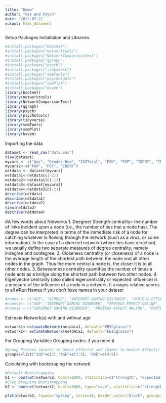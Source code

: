 ```yaml
---
title: "Demo"
author: "Vas and Psych"
date: '2022-07-21'
output: html_document
---
```

Setup Packages Installation and Libraries
```r
#install.packages("bootnet")
#install.packages("networktools")
#install.packages("NetworkComparisonTest")
#install.packages("qgraph")
#install.packages("psych")
#install.packages("tidyverse")
#install.packages("semTools")
#install.packages("psychotools")
#install.packages("semPlot")
#install.packages("haven")
library(bootnet)
library(networktools)
library(NetworkComparisonTest)
library(qgraph)
library(psych)
library(psychotools)
library(tidyverse)
library(semTools)
library(semPlot)
library(haven)

```

Importing the data
```r
dataset <- read_sav("data.sav") 
View(dataset)
myvars <- c("Age", "Gender_New", "IGDTotal", "PON", "POF", "IDENT", "IMMERS","Compensation")
myvars2<-c("PON", "POF", "IDENT")
netdata <- dataset[myvars]
netdata1<-netdata[c(-2)]
netdata2<-netdata1[c(-1)]
netdata3<-dataset[myvars2]
netdata4<-netdata3[c(-2)]
describe(netdata)
describe(netdata1)
describe(netdata2)
view(netdata3)
describe(netdata4)
```
#A few words about Networks
1. Deegree/ Strength centrality= the number of links incident upon a node (i.e., the number of ties that a node has). The degree can be interpreted in terms of the immediate risk of a node for catching whatever is flowing through the network (such as a virus, or some information). 
In the case of a directed network (where ties have direction), we usually define two separate measures of degree centrality, namely indegree and outdegree. 
2. Closeness centrality (or closeness) of a node is the average length of the shortest path between the node and all other nodes in the graph. Thus the more central a node is, the closer it is to all other nodes.
3. Betweenness centrality quantifies the number of times a node acts as a bridge along the shortest path between two other nodes.
4. Eigenvector centrality (also called eigencentrality or expected influence) is a measure of the influence of a node in a network. It assigns relative scores to all
#Run Names if you don't have names in your dataset
```r
#names <- c("AGE", "GENDER", "INTERNET GAMING DISORDER", "PROTEUS EFFECT ONLINE", #"PROTEUS EFFECT OFFLINE", "IDENTIFICATION", "IMMERSION", "COMPENSATION")
#names1<- c("AGE","INTERNET GAMING DISORDER", "PROTEUS EFFECT ONLINE", "PROTEUS #EFFECT OFFLINE", "IDENTIFICATION", "IMMERSION", "COMPENSATION")
#names2 <-c("INTERNET GAMING DISORDER", "PROTEUS EFFECT ONLINE", "PROTEUS EFFECT #OFFLINE", "IDENTIFICATION", "IMMERSION", "COMPENSATION")
```

Estimate Network(s) with and without age 
```r
network1<-estimateNetwork(netdata1, default="EBICglasso")
network2<- estimateNetwork(netdata2, default="EBICglasso")
```
For Grouping Variables
Grouping nodes-if you need it
```r
#group Ptoteus (Avatar to Gamer effects) and (Gamer to Avatar Effects) nodes
groups2=list("IGD"=c(1),"AGE"=c(2:3), "GAE"=c(4:6))
```
Calculating with bootstraping the network
```r
#Default Bootstrapping
b1 <- bootnet(network2, boots=1000, statistics=c("strength", "expectedInfluence", "edge"))
#Case Dropping Bootstrapping
b2 <- bootnet(network2, boots=1000, type="case", statistics=c("strength", "expectedInfluence", "edge"))
```
```r
plot(network2, layout="spring", vsize=10, border.color="black", groups=groups2, color=c('lightblue','orange', 'red'))
```



